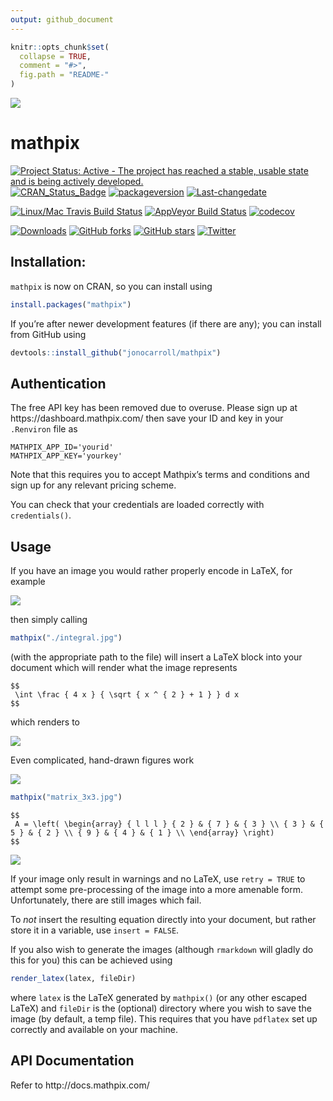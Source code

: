 ```yaml
---
output: github_document
---
```


<!-- README.md is generated from README.Rmd. Please edit that file -->

```r
knitr::opts_chunk$set(
  collapse = TRUE,
  comment = "#>",
  fig.path = "README-"
)
```
![](./tools/logo_blue.png)

# mathpix

[![Project Status: Active - The project has reached a stable, usable state and is being actively developed.](http://www.repostatus.org/badges/latest/active.svg)](http://www.repostatus.org/#active)
[![CRAN_Status_Badge](http://www.r-pkg.org/badges/version/mathpix)](https://cran.r-project.org/package=mathpix)
[![packageversion](https://img.shields.io/badge/Package%20version-0.3.0-orange.svg?style=flat-square)](commits/master)
[![Last-changedate](https://img.shields.io/badge/last%20change-`r gsub('-', '--', Sys.Date())`-yellowgreen.svg)](/commits/master)

[![Linux/Mac Travis Build Status](https://img.shields.io/travis/jonocarroll/mathpix/master.svg?label=Mac%20OSX%20%26%20Linux)](https://travis-ci.org/jonocarroll/mathpix)
[![AppVeyor Build Status](https://ci.appveyor.com/api/projects/status/github/jonocarroll/mathpix?branch=master&svg=true)](https://ci.appveyor.com/project/jonocarroll/mathpix)
[![codecov](https://codecov.io/gh/jonocarroll/mathpix/branch/master/graph/badge.svg)](https://codecov.io/gh/jonocarroll/mathpix)

[![Downloads](http://cranlogs.r-pkg.org/badges/mathpix)](http://www.r-pkg.org/pkg/mathpix)
[![GitHub forks](https://img.shields.io/github/forks/jonocarroll/mathpix.svg)](https://github.com/jonocarroll/mathpix/network)
[![GitHub stars](https://img.shields.io/github/stars/jonocarroll/mathpix.svg)](https://github.com/jonocarroll/mathpix/stargazers)
[![Twitter](https://img.shields.io/twitter/url/https/github.com/jonocarroll/mathpix.svg?style=social)](https://twitter.com/intent/tweet?text=Wow:&url=%5Bobject%20Object%5D)

## Installation:

`mathpix` is now on CRAN, so you can install using

```r
install.packages("mathpix")
```

If you're after newer development features (if there are any); you can install from GitHub using

```r
devtools::install_github("jonocarroll/mathpix")
```

## Authentication

The free API key has been removed due to overuse. Please sign up at https://dashboard.mathpix.com/ then save your
ID and key in your `.Renviron` file as

```
MATHPIX_APP_ID='yourid'
MATHPIX_APP_KEY='yourkey'
```

Note that this requires you to accept Mathpix's terms and conditions and sign up for any relevant pricing scheme.

You can check that your credentials are loaded correctly with `credentials()`.

## Usage

If you have an image you would rather properly encode in LaTeX, for example

![](./tools/integral.jpg)

then simply calling

```r
mathpix("./integral.jpg")
```

(with the appropriate path to the file) will insert a LaTeX block into your document which will render what the image represents

```
$$
 \int \frac { 4 x } { \sqrt { x ^ { 2 } + 1 } } d x  
$$
```

which renders to

![](./tools/eq_no_01.png)

Even complicated, hand-drawn figures work 

![](./tools/matrix_3x3.jpg)

```r
mathpix("matrix_3x3.jpg")
```

```
$$
 A = \left( \begin{array} { l l l } { 2 } & { 7 } & { 3 } \\ { 3 } & { 5 } & { 2 } \\ { 9 } & { 4 } & { 1 } \\ \end{array} \right)  
$$
```

![](./tools/eq_no_02.png)

If your image only result in warnings and no LaTeX, use `retry = TRUE` to attempt some pre-processing of the image into a more amenable form. Unfortunately, there are still images which fail.

To *not* insert the resulting equation directly into your document, but rather store it in a variable, use `insert = FALSE`.

If you also wish to generate the images (although `rmarkdown` will gladly do this for you) this can be achieved using

```r
render_latex(latex, fileDir)
```
where `latex` is the LaTeX generated by `mathpix()` (or any other escaped LaTeX) and `fileDir` is the (optional) directory where you wish to save the image (by default, a temp file). This requires that you have `pdflatex` set up correctly and available on your machine.

## API Documentation

Refer to http://docs.mathpix.com/
